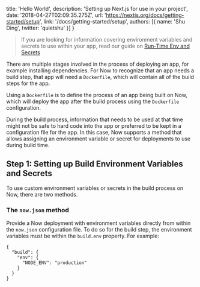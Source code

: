 
  title: 'Hello World',
  description: 'Setting up Next.js for use in your project',
  date: '2018-04-27T02:09:35.275Z',
  url: 'https://nextjs.org/docs/getting-started/setup',
  link: '/docs/getting-started/setup',
  authors: [{
    name: 'Shu Ding',
    twitter: 'quietshu'
  }]
}


> If you are looking for information covering environment variables and secrets to use within your app, read our guide on [Run-Time Env and Secrets](/docs/features/env-and-secrets)

There are multiple stages involved in the process of deploying an app, for example installing dependencies. For Now to recognize that an app needs a build step, that app will need a `Dockerfile`, which will contain all of the build steps for the app.

Using a `Dockerfile` is to define the process of an app being built on Now, which will deploy the app after the build process using the `Dockerfile` configuration.

During the build process, information that needs to be used at that time might not be safe to hard code into the app or preferred to be kept in a configuration file for the app. In this case, Now supports a method that allows assigning an environment variable or secret for deployments to use during build time.

## Step 1: Setting up Build Environment Variables and Secrets
To use custom environment variables or secrets in the build process on Now, there are two methods.

### The `now.json` method
Provide a Now deployment with environment variables directly from within the `now.json` configuration file. To do so for the build step, the environment variables must be within the `build.env` property. For example:

```
{
  "build": {
    "env": {
      "NODE_ENV": "production"
    }
  }
}
```
